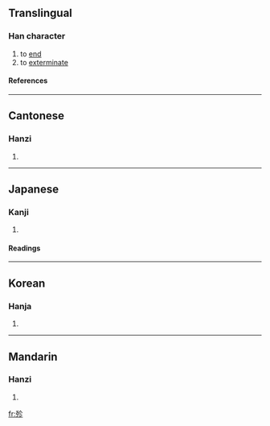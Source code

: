 ==Translingual==
===Han character===
{{Han char|rn=78|rad=歹|as=05|sn=9|four=1822<sub>2</sub>|canj=一弓人竹竹 (MNOHH)}}
# to [[end]]
# to [[exterminate]]
====References====
{{Han ref|kx=0579.450|dkj=16413|dj=0972.030|hdz=21384.040|uh=6B84|ud=27524|bh=CF66|bd=53094}}

----
==Cantonese==
===Hanzi===
{{yue-hanzi|jyut=|y=chan2, tin5}}
# {{defn|Cantonese}}

----
==Japanese==
===Kanji===
{{ja-kanji|grade=|rs=歹05}}
# {{defn|Japanese}} 
====Readings====
{{ja-readings|on=[[てん]] (ten)|kun=[[つきる]] (tsukiru), [[たえる]] (taeru)}}

----
==Korean==
===Hanja===
{{ko-hanja|hangeul=진|eumhun=|rv=jin|mr=chin|y=cin}}
# {{defn|Korean}}

----
==Mandarin==
===Hanzi===
{{cmn-hanzi|pin=[[tiǎn]] ([[tian3]])|wg=t'ien<sup>3</sup>}}
# {{defn|Mandarin}}

[[fr:殄]]